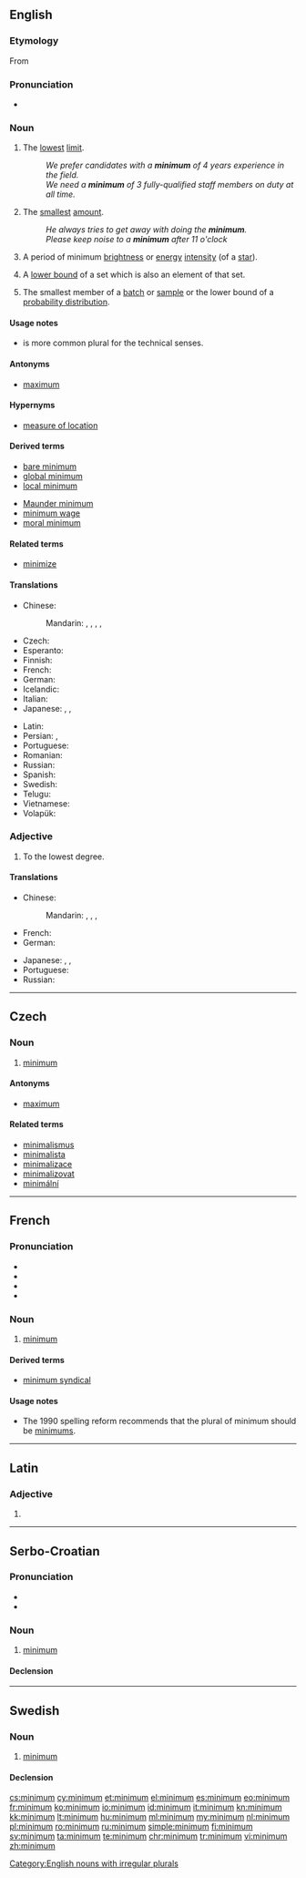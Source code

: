 {{also|Minimum}}
==English==

===Etymology===
From {{etyl|la|en}} {{term|minimus||lang=la|least, smallest}}

===Pronunciation===
* {{audio|En-us-minimum.ogg|Audio (US)|lang=en}}

===Noun===
{{en-noun|s|minima}}

# The [[lowest]] [[limit]].
#: ''We prefer candidates with a '''minimum''' of 4 years experience in the field.''
#: ''We need a '''minimum''' of 3 fully-qualified staff members on duty at all time.''
# The [[smallest]] [[amount]].
#: ''He always tries to get away with doing the '''minimum'''.''
#: ''Please keep noise to a '''minimum''' after 11 o'clock''
# {{context|astronomy|lang=en}} A period of minimum [[brightness]] or [[energy]] [[intensity]] (of a [[star]]).
#: {{usex|The Maunder '''minimum''' of the Sun reportedly corresponded to a period of great cold on Earth.|lang=en}}
# {{context|analysis|lang=en}} A [[lower bound]] of a set which is also an element of that set.
# {{context|statistics|lang=en}} The smallest member of a [[batch]] or [[sample]] or the lower bound of a [[probability distribution]].

====Usage notes====
* {{term|minima|Minima}} is more common plural for the technical senses.

====Antonyms====
* [[maximum]]

====Hypernyms====
* {{sense|statistics}} [[measure of location]]

====Derived terms====
{{rel-top|terms derived from minimum}}
* [[bare minimum]]
* [[global minimum]]
* [[local minimum]]
{{rel-mid}}
* [[Maunder minimum]]
* [[minimum wage]]
* [[moral minimum]]
{{rel-bottom}}

====Related terms====
* [[minimize]]

====Translations====
{{trans-top|lowest limit}}
* Chinese:
*: Mandarin: {{t+|cmn|最小|tr=zuìxiǎo|sc=Hani}}, {{t+|cmn|最低|tr=zuìdī|sc=Hani}}, {{t+|cmn|極小|sc=Hani}}, {{t|cmn|极小|tr=jíxiǎo|sc=Hani}}, {{t+|cmn|最小值|tr=zuìxiǎozhí|sc=Hani}} {{gloss|lowest value}}
* Czech: {{t+|cs|minimum|n}}
* Esperanto: {{t|eo|minimumo}}
* Finnish: {{t+|fi|minimi}}
* French: {{t+|fr|minimum|m}}
* German: {{t+|de|Minimum|n}}
* Icelandic: {{t|is|lágmark|n}}
* Italian: {{t+|it|minimo|m}}
* Japanese: {{t+|ja|最小|tr=さいしょう, saishō|sc=Jpan}}, {{t+|ja|最低|tr=さいてい, saitei|sc=Jpan}}, {{t|ja|極小|tr=きょくしょう, kyokushō|sc=Jpan}}
{{trans-mid}}
* Latin: {{t|la|minimum}}
* Persian: {{t+|fa|حداقل|tr=hadd-e-aqall|sc=fa-Arab}}, {{t|fa|مینیمم|tr=minimom|sc=fa-Arab}}
* Portuguese: {{t+|pt|mínimo|m}}
* Romanian: {{t+|ro|minimum}}
* Russian: {{t+|ru|минимум|m|tr=mínimum}}
* Spanish: {{t+|es|mínimo}}
* Swedish: {{t+|sv|minimum|n}}
* Telugu: {{t|te|కనిష్టం|tr=kanishTaM}}
* Vietnamese: {{t+|vi|tối thiểu}}
* Volapük: {{t|vo|minum}}
{{trans-bottom}}

===Adjective===
{{en-adj|-}}

# To the lowest degree.

====Translations====
{{trans-top|lowest degree}}
* Chinese:
*: Mandarin: {{t+|cmn|最小|tr=zuìxiǎo|sc=Hani}}, {{t+|cmn|最低|tr=zuìdī|sc=Hani}}, {{t+|cmn|極小|sc=Hani}}, {{t|cmn|极小|tr=jíxiǎo|sc=Hani}}
* French: {{t+|fr|minimum}}
* German: {{t+|de|minimal}}
{{trans-mid}}
* Japanese: {{t+|ja|最小|tr=さいしょう, saishō|sc=Jpan}}, {{t+|ja|最低|tr=さいてい, saitei|sc=Jpan}}, {{t|ja|極小|tr=きょくしょう, kyokushō|sc=Jpan}}
* Portuguese: {{t+|pt|mínimo}}
* Russian: {{t+|ru|минимальный|tr=minimálʹnyj|sc=Cyrl}}
{{trans-bottom}}

[[Category:English nouns with irregular plurals]]

----

==Czech==

===Noun===
{{cs-noun|g=n}}

# [[#English|minimum]]

====Antonyms====
* [[maximum]]

====Related terms====
* [[minimalismus]]
* [[minimalista]]
* [[minimalizace]]
* [[minimalizovat]]
* [[minimální]]

----

==French==

===Pronunciation===
* {{IPA|/mi.ni.mɔm/|lang=fr}}
* {{audio|Fr-minimum.ogg|Audio|lang=fr}}
* {{rhymes|ɔm|lang=fr}}
* {{homophones|minimums|lang=fr}}

===Noun===
{{fr-noun|m|s|minima}}

# [[#English|minimum]]

====Derived terms====
* [[minimum syndical]]

====Usage notes====
* The 1990 spelling reform recommends that the plural of minimum should be [[minimums]].

----

==Latin==

===Adjective===
{{la-adj-form|minimum}}

# {{inflection of|minimus||nom|n|s|lang=la}}

----

==Serbo-Croatian==

===Pronunciation===
* {{IPA|/mǐnimum/|lang=sh}}
* {{hyphenation|mi|ni|mum|lang=sh}}

===Noun===
{{sh-noun|g=m|head=mìnimum|r|минимум|мѝнимум}}

# [[#English|minimum]]

====Declension====
{{sh-decl-noun
|minimum|minimumi
|minimuma|minimuma
|minimumu|minimumima
|minimum|minimume
|minimume|minimumi
|minimumu|minimumima
|minimumom|minimumima
}}

----

==Swedish==

===Noun===
{{sv-noun|n}}

# [[#English|minimum]]

====Declension====
{{sv-noun-n-zero}}

[[cs:minimum]]
[[cy:minimum]]
[[et:minimum]]
[[el:minimum]]
[[es:minimum]]
[[eo:minimum]]
[[fr:minimum]]
[[ko:minimum]]
[[io:minimum]]
[[id:minimum]]
[[it:minimum]]
[[kn:minimum]]
[[kk:minimum]]
[[lt:minimum]]
[[hu:minimum]]
[[ml:minimum]]
[[my:minimum]]
[[nl:minimum]]
[[pl:minimum]]
[[ro:minimum]]
[[ru:minimum]]
[[simple:minimum]]
[[fi:minimum]]
[[sv:minimum]]
[[ta:minimum]]
[[te:minimum]]
[[chr:minimum]]
[[tr:minimum]]
[[vi:minimum]]
[[zh:minimum]]